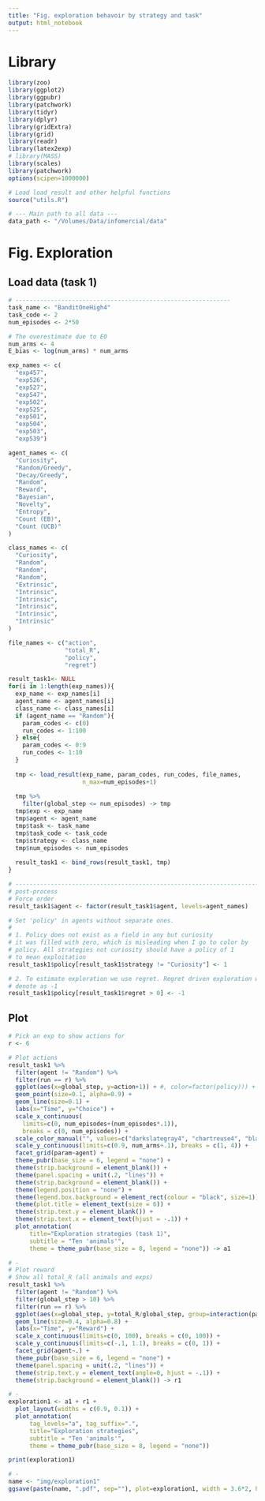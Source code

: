 ```yaml
---
title: "Fig. exploration behavoir by strategy and task"
output: html_notebook
---
```


# Library
```r
library(zoo)
library(ggplot2)
library(ggpubr)
library(patchwork)
library(tidyr)
library(dplyr)
library(gridExtra)
library(grid)
library(readr)
library(latex2exp)
# library(MASS) 
library(scales)
library(patchwork)
options(scipen=1000000)

# Load load_result and other helpful functions
source("utils.R")

# --- Main path to all data ---
data_path <- "/Volumes/Data/infomercial/data"
```

# Fig. Exploration 
## Load data (task 1)
```r
# -------------------------------------------------------------
task_name <- "BanditOneHigh4"
task_code <- 2
num_episodes <- 2*50

# The overestimate due to E0
num_arms <- 4
E_bias <- log(num_arms) * num_arms 

exp_names <- c(
  "exp457", 
  "exp526", 
  "exp527", 
  "exp547", 
  "exp502",
  "exp525", 
  "exp501", 
  "exp504", 
  "exp503", 
  "exp539")

agent_names <- c(
  "Curiosity", 
  "Random/Greedy", 
  "Decay/Greedy", 
  "Random",
  "Reward", 
  "Bayesian", 
  "Novelty", 
  "Entropy", 
  "Count (EB)",
  "Count (UCB)"
)

class_names <- c(
  "Curiosity",
  "Random",
  "Random",
  "Random",
  "Extrinsic",
  "Intrinsic",
  "Intrinsic",
  "Intrinsic",
  "Intrinsic",
  "Intrinsic"
)

file_names <- c("action", 
                "total_R",
                "policy",
                "regret")

result_task1<- NULL
for(i in 1:length(exp_names)){
  exp_name <- exp_names[i]
  agent_name <- agent_names[i]
  class_name <- class_names[i]
  if (agent_name == "Random"){
    param_codes <- c(0)
    run_codes <- 1:100
  } else{
    param_codes <- 0:9
    run_codes <- 1:10
  }
  
  tmp <- load_result(exp_name, param_codes, run_codes, file_names, 
                     n_max=num_episodes+1)
  
  tmp %>% 
    filter(global_step <= num_episodes) -> tmp
  tmp$exp <- exp_name
  tmp$agent <- agent_name
  tmp$task <- task_name
  tmp$task_code <- task_code
  tmp$strategy <- class_name
  tmp$num_episodes <- num_episodes
  
  result_task1 <- bind_rows(result_task1, tmp)
}

# ----------------------------------------------------------------------------
# post-process
# Force order
result_task1$agent <- factor(result_task1$agent, levels=agent_names)

# Set 'policy' in agents without separate ones.
#
# 1. Policy does not exist as a field in any but curiosity
# it was filled with zero, which is misleading when I go to color by 
# policy. All strategies not curiosity should have a policy of 1
# to mean exploitation
result_task1$policy[result_task1$strategy != "Curiosity"] <- 1

# 2. To estimate exploration we use regret. Regret driven exploration we 
# denote as -1
result_task1$policy[result_task1$regret > 0] <- -1 
```

## Plot
```r
# Pick an exp to show actions for
r <- 6

# Plot actions
result_task1 %>% 
  filter(agent != "Random") %>% 
  filter(run == r) %>% 
  ggplot(aes(x=global_step, y=action+1)) + #, color=factor(policy))) +
  geom_point(size=0.1, alpha=0.9) +
  geom_line(size=0.1) +
  labs(x="Time", y="Choice") +
  scale_x_continuous(
    limits=c(0, num_episodes+(num_episodes*.1)), 
    breaks = c(0, num_episodes)) +
  scale_color_manual("", values=c("darkslategray4", "chartreuse4", "black")) +
  scale_y_continuous(limits=c(0.9, num_arms+.1), breaks = c(1, 4)) +
  facet_grid(param~agent) +
  theme_pubr(base_size = 6, legend = "none") +
  theme(strip.background = element_blank()) +
  theme(panel.spacing = unit(.2, "lines")) +
  theme(strip.background = element_blank()) +
  theme(legend.position = "none") +
  theme(legend.box.background = element_rect(colour = "black", size=1)) +
  theme(plot.title = element_text(size = 6)) +
  theme(strip.text.y = element_blank()) +
  theme(strip.text.x = element_text(hjust = -.1)) + 
  plot_annotation(
      title="Exploration strategies (task 1)", 
      subtitle = "Ten 'animals'",
      theme = theme_pubr(base_size = 8, legend = "none")) -> a1

# -
# Plot reward
# Show all total_R (all animals and exps)
result_task1 %>% 
  filter(agent != "Random") %>% 
  filter(global_step > 10) %>%
  filter(run == r) %>% 
  ggplot(aes(x=global_step, y=total_R/global_step, group=interaction(param,run))) +
  geom_line(size=0.4, alpha=0.8) +
  labs(x="Time", y="Reward") +
  scale_x_continuous(limits=c(0, 100), breaks = c(0, 100)) +
  scale_y_continuous(limits=c(-.1, 1.1), breaks = c(0, 1)) +
  facet_grid(agent~.) +
  theme_pubr(base_size = 6, legend = "none") +
  theme(panel.spacing = unit(.2, "lines")) +
  theme(strip.text.y = element_text(angle=0, hjust = -.1)) + 
  theme(strip.background = element_blank()) -> r1

# -
exploration1 <- a1 + r1 +
  plot_layout(widths = c(0.9, 0.1)) + 
  plot_annotation(
      tag_levels="a", tag_suffix=".", 
      title="Exploration strategies", 
      subtitle = "Ten 'animals'",
      theme = theme_pubr(base_size = 8, legend = "none"))

print(exploration1)

# -
name <- "img/exploration1"
ggsave(paste(name, ".pdf", sep=""), plot=exploration1, width = 3.6*2, height = 2.1*2)
```